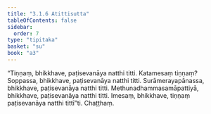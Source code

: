```yaml
---
title: "3.1.6 Atittisutta"
tableOfContents: false
sidebar:
  order: 7
type: "tipitaka"
basket: "su"
book: "a3"
---
```



<DynamicBreadcrumb />

<Division number="109" book="a3" bookNo="15" page="263">

<Paragraph number="882" book="a3">
“Tiṇṇaṃ, bhikkhave, paṭisevanāya natthi titti. Katamesaṃ tiṇṇaṃ? Soppassa, bhikkhave, paṭisevanāya natthi titti. Surāmerayapānassa, bhikkhave, paṭisevanāya natthi titti. Methunadhammasamāpattiyā, bhikkhave, paṭisevanāya natthi titti. Imesaṃ, bhikkhave, tiṇṇaṃ paṭisevanāya natthi tittī”ti.

</Paragraph>
</Division>

<Paragraph number="883" type="center" book="a3">
Chaṭṭhaṃ.
</Paragraph>